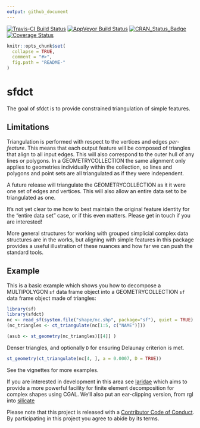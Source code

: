 ```yaml
---
output: github_document
---
```

 

<!-- README.md is generated from README.Rmd. Please edit that file -->

[![Travis-CI Build Status](https://travis-ci.org/hypertidy/sfdct.svg?branch=master)](https://travis-ci.org/hypertidy/sfdct)
[![AppVeyor Build Status](https://ci.appveyor.com/api/projects/status/github/hypertidy/sfdct?branch=master&svg=true)](https://ci.appveyor.com/project/hypertidy/sfdct)
[![CRAN_Status_Badge](http://www.r-pkg.org/badges/version/sfdct)](https://cran.r-project.org/package=sfdct)
[![Coverage Status](https://img.shields.io/codecov/c/github/hypertidy/sfdct/master.svg)](https://codecov.io/github/hypertidy/sfdct?branch=master)

```r
knitr::opts_chunk$set(
  collapse = TRUE,
  comment = "#>",
  fig.path = "README-"
)
```

# sfdct

The goal of sfdct is to provide constrained triangulation of simple features. 

## Limitations

Triangulation is performed with respect to the vertices and edges *per-feature*. This means that each output feature will
be composed of triangles that align to all input edges. This will also correspond to the outer hull of any lines or polygons. In a GEOMETRYCOLLECTION the same alignment only applies to geometries individually within the collection, so lines and polygons and point sets are
all triangulated as if they were independent. 

A future release will triangulate the GEOMETRYCOLLECTION as it it were one set of edges and vertices. This will also allow an entire data set
to be triangulated as one. 

It's not yet clear to me how to best maintain the original feature identity for the "entire data set" case, or if this even matters. Please get in touch if you are interested!

More general structures for working with grouped simplicial complex data structures are in the works, but aligning with simple features in this package provides a useful illustration of these nuances and how far we can push the standard tools. 


## Example

This is a basic example which shows you how to decompose a MULTIPOLYGON `sf` data frame object into a GEOMETRYCOLLECTION `sf` data frame object made of triangles:

```r
library(sf)
library(sfdct)
nc <- read_sf(system.file("shape/nc.shp", package="sf"), quiet = TRUE)
(nc_triangles <- ct_triangulate(nc[1:5, c("NAME")]))

(asub <- st_geometry(nc_triangles)[[4]] )

```

Denser triangles, and optionally `D` for ensuring Delaunay criterion is met. 

```r
st_geometry(ct_triangulate(nc[4, ], a = 0.0007, D = TRUE))

```


See the vignettes for more examples. 


If you are interested in development in this area see [laridae](https://github.com/hypertidy/laridae) which aims to provide a more powerful facility
for finite element decomposition for complex shapes using CGAL.  We'll also put an ear-clipping version, from rgl into [silicate](https://github.com/hypertidy/silicate)


Please note that this project is released with a [Contributor Code of Conduct](CONDUCT.md). By participating in this project you agree to abide by its terms.
